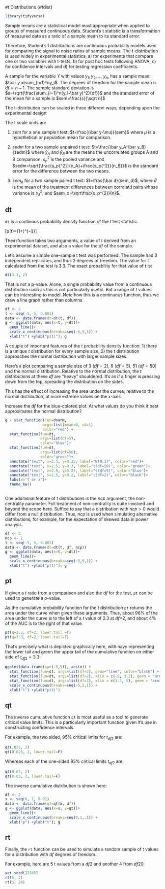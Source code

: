 #t Distributions {#tdist}

```r
library(tidyverse)
```

Sample means are a statistical model most appropriate when applied to groups of measured continuous data. Student's t statistic is a transformation of measured data as a ratio of a sample mean to its standard error.

Therefore, Student's t distributions are continuous probability models used for comparing the signal to noise ratios of sample means. The t-distribution is used widely in experimental statistics, a) for experiments that compare one or two variables with t-tests, b) for post hoc tests following ANOVA, c) for confidence intervals and d) for testing regression coefficients. 

A sample for the variable $Y$ with values $y_1, y_2,...,y_n$, has a sample mean: $\bar y =\sum_{i=1}^ny_i$. The degrees of freedom for the sample mean is  $df=n-1$. The sample standard deviation is $s=\sqrt{\frac{\sum_{i=1}^n(y_i-\bar y)^2}{df}}$ and the standard error of the mean for a sample is $sem=\frac{s}{\sqrt n}$

The t-distribution can be scaled in three different ways, depending upon the experimental design: 

The t scale units are

1) $sem$ for a one sample t test: $t=\frac{(\bar y-\mu)}{sem}$ where $\mu$ is a hypothetical or population mean for comparison.

2) $sedm$ for a two sample unpaired t test: $t=\frac{\bar y_A-\bar y_B}{sedm}$ where $\bar y_A$ and $\bar y_B$ are the means the uncorrelated groups A and B comparison, $s_p^{2}$ is the pooled variance and $sedm=\sqrt{\frac{s_p{^2}}{n_A}+\frac{s_p{^2}}{n_B}}$ is the standard error for the difference between the two means.

3) $sem_d$ for a two sample paired t test: $t=\frac{\bar d}{sem_d}$, where $\bar d$ is the mean of the treatment differences between correlatd pairs whose variance is $s_d^{2}$, and $sem_d=\sqrt\frac{s_p^{2}}{n}$.  

## dt

`dt` is a continous probability density function of the $t$ test statistic.

\[p(t)=\frac{\Gamma(\frac{df+1}{2})}{\sqrt{df\pi}\Gamma(\frac{df}{2})}(1+\frac{t^2}{df})^{-(\frac{df+1}{2})}\]

The`dt`function takes two arguments, a value of $t$ derived from an experimental dataset, and also a value for the $df$ of the sample.

Let's assume a simple one-sample t test was performed. The sample had 3 independent replicates, and thus 2 degrees of freedom. The value for $t$ calculated from the test is 3.3. The exact probability for that value of $t$ is:

```r
dt(3.3, 2)
```

That is not a p-value. Alone, a single probability value from a continuous distribution such as this is not particularly useful. But a range of $t$ values can be interesting to model. Note how this is a continuous function, thus we draw a line graph rather than columns.

```r
df <- 2
t <- seq(-5, 5, 0.001)
data <- data.frame(dt=dt(t, df))
g <- ggplot(data, aes(x=t, y=dt))+
  geom_line()+
  scale_x_continuous(breaks=seq(-5,5,1)) +
  xlab("t") +ylab("p(t)"); g

```

A couple of important features of the $t$ probability density function: 1) there is a unique $t$ distribution for every sample size, 2) the t distribution approaches the normal distribution with larger sample sizes. 

Here's a plot comparing a sample size of 3 ($df=2$), 6 ($df=5$), 51 ($df=50$) and the normal distribution. Relative to the normal distribution, the $t$ distributions at these $df$ are "heavy" shouldered. It's as if a finger is pressing down from the top, spreading the distribution on the sides. 

This has the effect of increasing the area under the curves, relative to the normal distribution, at more extreme values on the x-axis.

Increase the $df$ for the blue-colored plot. At what values do you think it best approximates the normal distribution?

```r
g + stat_function(fun=dnorm,
                 args=list(mean=0, sd=1),
                 color="red") +
  stat_function(fun=dt,
                args=list(df=5),
                color="blue")+
  stat_function(fun=dt,
                args=list(df=50),
                color="green")+
  annotate("text", x=2.5, y=0.35, label="N(0,1)", color="red")+
  annotate("text", x=2.5, y=0.3, label="t(df=50)", color="green")+
  annotate("text", x=2.5, y=0.25, label="t(df=5)", color="blue")+
  annotate("text", x=2.5, y=0.2, label="t(df=2)", color="black")+
  labs(x="t or z")+
  theme_bw()
  
```

One additional feature of $t$ distributions is  the $ncp$ argument, the non-centrality parameter. Full treatment of non-centrality is quite involved and beyond the scope here. Suffice to say that a distribution with $ncp>0$ would differ from a null distribution. Thus, $ncp$ is used when simulating alternative distributions, for example, for the expectation of skewed data in power analysis.

```r
df <- 2
ncp <- 1
t <- seq(-5, 5, 0.001)
data <- data.frame(dt=dt(t, df, ncp))
g <- ggplot(data, aes(x=t, y=dt))+
  geom_line()+
  scale_x_continuous(breaks=seq(-5,5,1)) +
  xlab("t") +ylab("p(t)"); g

```

## pt

If given a $t$ ratio from a comparison and also the $df$ for the test, `pt` can be used to generate a p-value.

As the cumulative probability function for the $t$ distribution `pt` returns the area under the curve when given these arguments. Thus, about 96% of the area under the curve is to the left of a $t$ value of 3.3 at $df$=2, and about 4% of the AUC is to the right of that value.

```r
pt(q=3.3, df=2, lower.tail =T)
pt(q=3.3, df=2, lower.tail=F)
```

That's precisely what is depicted graphically here, with navy representing the lower tail and green the upper tail of the cumulative function on either side of $t_{df2}=3.3$:

```r
ggplot(data.frame(x=c(-5,5)), aes(x)) +
  stat_function(fun=dt, args=list(df=2), geom="line", color="black") +
  stat_function(fun=dt, args=list(df=2), xlim = c(-5, 3.3), geom = "area", fill= "navy") +
  stat_function(fun=dt, args=list(df=2), xlim = c(3.3, 5), geom = "area", fill= "green") +
  scale_x_continuous(breaks=seq(-5,5,1)) +
  xlab("t") +ylab("p(t)")
```

## qt

The inverse cumulative function `qt` is most useful as a tool to generate critical value limits. This is a particularly important function given it's use in constructing confidence intervals.

For example, the two sided, 95% critical limits for $t_{df2}$ are:

```r
qt(.025, 2)
qt(0.025, 2, lower.tail=F)
```

Whereas each of the one-sided 95% critical limits $t_{df2}$ are:

```r
qt(0.05, 2)
qt(0.05, 2, lower.tail=F)
```

The inverse cumulative distribution is shown here:

```r
df <- 2
x <- seq(0, 1, 0.01)
data <- data.frame(qt=qt(x, df))
g <- ggplot(data, aes(x=x, y=qt))+
  geom_line()+
  scale_x_continuous(breaks=seq(0,1,.1)) +
  xlab("p") +ylab("t"); g
```

## rt

Finally, the `rt` function can be used to simulate a random sample of t values for a distribution with $df$ degrees of freedom. 

For example, here are 5 t values from a $df2$ and another 4 from $df20$. 

```r
set.seed(12345)
rt(5, 2)
rt(5, 20)
```



